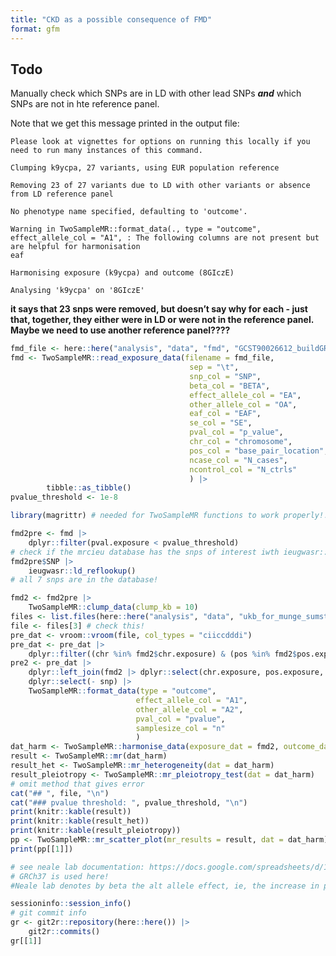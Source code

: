 ```yaml
---
title: "CKD as a possible consequence of FMD"
format: gfm
---
```



## Todo 

Manually check which SNPs are in LD with other lead SNPs ***and*** which SNPs are not in hte reference panel. 

Note that we get this message printed in the output file:


```
Please look at vignettes for options on running this locally if you need to run many instances of this command.

Clumping k9ycpa, 27 variants, using EUR population reference

Removing 23 of 27 variants due to LD with other variants or absence from LD reference panel

No phenotype name specified, defaulting to 'outcome'.

Warning in TwoSampleMR::format_data(., type = "outcome", effect_allele_col = "A1", : The following columns are not present but are helpful for harmonisation
eaf

Harmonising exposure (k9ycpa) and outcome (8GIczE)

Analysing 'k9ycpa' on '8GIczE'
```

**it says that 23 snps were removed, but doesn't say why for each - just that, together, they either were in LD or were not in the reference panel. Maybe we need to use another reference panel????**






```r
fmd_file <- here::here("analysis", "data", "fmd", "GCST90026612_buildGRCh37.tsv")
fmd <- TwoSampleMR::read_exposure_data(filename = fmd_file,
                                        sep = "\t",
                                        snp_col = "SNP",
                                        beta_col = "BETA",
                                        effect_allele_col = "EA",
                                        other_allele_col = "OA",
                                        eaf_col = "EAF",
                                        se_col = "SE",
                                        pval_col = "p_value",
                                        chr_col = "chromosome",
                                        pos_col = "base_pair_location",
                                        ncase_col = "N_cases",
                                        ncontrol_col = "N_ctrls"
                                        ) |> 
        tibble::as_tibble()
pvalue_threshold <- 1e-8
```


```r
library(magrittr) # needed for TwoSampleMR functions to work properly!!! ie, they set up the package without exporting magrittr pipe, I think
```


```r
fmd2pre <- fmd |> 
    dplyr::filter(pval.exposure < pvalue_threshold) 
# check if the mrcieu database has the snps of interest iwth ieugwasr::ld_reflookup
fmd2pre$SNP |>
    ieugwasr::ld_reflookup()
# all 7 snps are in the database!

fmd2 <- fmd2pre |>
    TwoSampleMR::clump_data(clump_kb = 10)
files <- list.files(here::here("analysis", "data", "ukb_for_munge_sumstats"), pattern = "female", full.names = TRUE)
file <- files[3] # check this!
pre_dat <- vroom::vroom(file, col_types = "ciiccdddi")
pre_dat <- pre_dat |>
    dplyr::filter((chr %in% fmd2$chr.exposure) & (pos %in% fmd2$pos.exposure))
pre2 <- pre_dat |>
    dplyr::left_join(fmd2 |> dplyr::select(chr.exposure, pos.exposure, SNP), by = c("chr" = "chr.exposure", "pos" = "pos.exposure")) |>
    dplyr::select(- snp) |>
    TwoSampleMR::format_data(type = "outcome", 
                            effect_allele_col = "A1", 
                            other_allele_col = "A2",
                            pval_col = "pvalue",
                            samplesize_col = "n"       
                            )
dat_harm <- TwoSampleMR::harmonise_data(exposure_dat = fmd2, outcome_dat = pre2)
result <- TwoSampleMR::mr(dat_harm) 
result_het <- TwoSampleMR::mr_heterogeneity(dat = dat_harm)
result_pleiotropy <- TwoSampleMR::mr_pleiotropy_test(dat = dat_harm)
# omit method that gives error
cat("## ", file, "\n")
cat("### pvalue threshold: ", pvalue_threshold, "\n")
print(knitr::kable(result))
print(knitr::kable(result_het))
print(knitr::kable(result_pleiotropy))
pp <- TwoSampleMR::mr_scatter_plot(mr_results = result, dat = dat_harm)
print(pp[[1]])

# see neale lab documentation: https://docs.google.com/spreadsheets/d/1kvPoupSzsSFBNSztMzl04xMoSC3Kcx3CrjVf4yBmESU/edit#gid=227859291
# GRCh37 is used here!
#Neale lab denotes by beta the alt allele effect, ie, the increase in phenotype per increase in one alt allele.
```



```r
sessioninfo::session_info()
# git commit info
gr <- git2r::repository(here::here()) |>
    git2r::commits()
gr[[1]] 
```